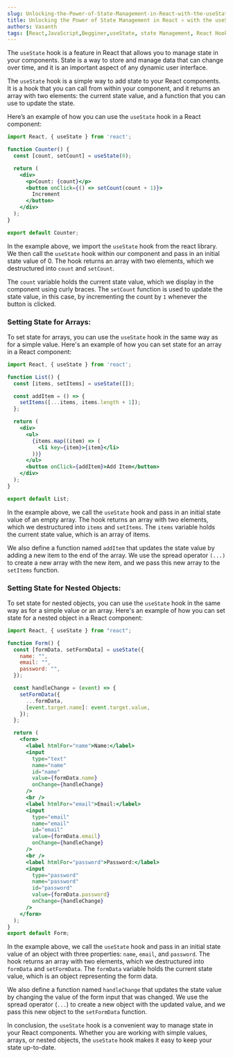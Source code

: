 ```yaml
---
slug: Unlocking-the-Power-of-State-Management-in-React-with-the-useState-Hook--A-Beginners-Guide
title: Unlocking the Power of State Management in React ⚛️ with the useState Hook, A Beginner's Guide 🔥
authors: Vasanth
tags: [React,JavaScript,Begginer,useState, state Management, React Hooks]
---
```


The `useState` hook is a feature in React that allows you to manage state in your components. State is a way to store and manage data that can change over time, and it is an important aspect of any dynamic user interface.

<!--truncate-->

The `useState` hook is a simple way to add state to your React components. It is a hook that you can call from within your component, and it returns an array with two elements: the current state value, and a function that you can use to update the state.

Here’s an example of how you can use the `useState` hook in a React component:

```jsx
import React, { useState } from 'react';

function Counter() {
  const [count, setCount] = useState(0);

  return (
    <div>
      <p>Count: {count}</p>
      <button onClick={() => setCount(count + 1)}>
        Increment
      </button>
    </div>
  );
}

export default Counter;
```

In the example above, we import the `useState` hook from the react library. We then call the `useState` hook within our component and pass in an initial state value of 0. The hook returns an array with two elements, which we destructured into `count` and `setCount`.

The `count` variable holds the current state value, which we display in the component using curly braces. The `setCount` function is used to update the state value, in this case, by incrementing the count by `1` whenever the button is clicked.

### Setting State for Arrays:

To set state for arrays, you can use the `useState` hook in the same way as for a simple value. Here's an example of how you can set state for an array in a React component:

```jsx
import React, { useState } from 'react';

function List() {
  const [items, setItems] = useState([]);

  const addItem = () => {
    setItems([...items, items.length + 1]);
  };

  return (
    <div>
      <ul>
        {items.map((item) => (
          <li key={item}>{item}</li>
        ))}
      </ul>
      <button onClick={addItem}>Add Item</button>
    </div>
  );
}

export default List;
```

In the example above, we call the `useState` hook and pass in an initial state value of an empty array. The hook returns an array with two elements, which we destructured into `items` and `setItems`. The `items` variable holds the current state value, which is an array of items.

We also define a function named `addItem` that updates the state value by adding a new item to the end of the array. We use the spread operator `(...)` to create a new array with the new item, and we pass this new array to the `setItems` function.

### Setting State for Nested Objects:

To set state for nested objects, you can use the `useState` hook in the same way as for a simple value or an array. Here's an example of how you can set state for a nested object in a React component:

```jsx
import React, { useState } from "react";

function Form() {
  const [formData, setFormData] = useState({
    name: "",
    email: "",
    password: "",
  });

  const handleChange = (event) => {
    setFormData({
      ...formData,
      [event.target.name]: event.target.value,
    });
  };

  return (
    <form>
      <label htmlFor="name">Name:</label>
      <input
        type="text"
        name="name"
        id="name"
        value={formData.name}
        onChange={handleChange}
      />
      <br />
      <label htmlFor="email">Email:</label>
      <input
        type="email"
        name="email"
        id="email"
        value={formData.email}
        onChange={handleChange}
      />
      <br />
      <label htmlFor="password">Password:</label>
      <input
        type="password"
        name="password"
        id="password"
        value={formData.password}
        onChange={handleChange}
      />
    </form>
  );
}
export default Form;
```

In the example above, we call the `useState` hook and pass in an initial state value of an object with three properties: `name`, `email`, and `password`. The hook returns an array with two elements, which we destructured into `formData` and `setFormData`. The `formData` variable holds the current state value, which is an object representing the form data.

We also define a function named `handleChange` that updates the state value by changing the value of the form input that was changed. We use the spread operator (`...`) to create a new object with the updated value, and we pass this new object to the `setFormData` function.

In conclusion, the `useState` hook is a convenient way to manage state in your React components. Whether you are working with simple values, arrays, or nested objects, the `useState` hook makes it easy to keep your state up-to-date.